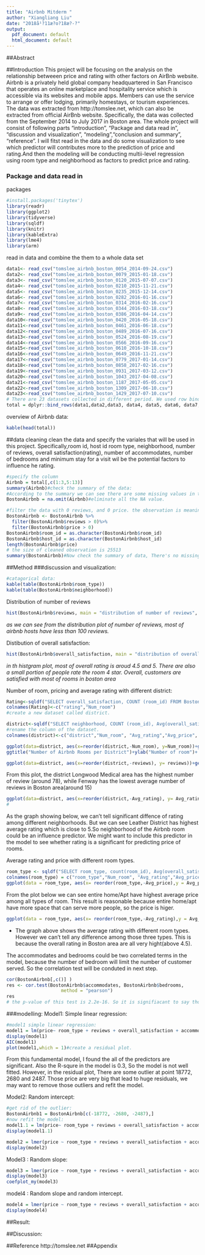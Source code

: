 ```yaml
---
title: "Airbnb Mitderm "
author: "Xiangliang Liu"
date: "2018å¹?11æ?o?18æ?-?"
output:
  pdf_document: default
  html_document: default
---
```

##Abstract

##Introduction
This project will be focusing on the analysis on the relationship betweeen price and rating with other factors on AirBnb website. Airbnb is a privately held global company headquartered in San Francisco that operates an online marketplace and hospitality service which is accessible via its websites and mobile apps. Members can use the service to arrange or offer lodging, primarily homestays, or tourism experiences. The data was extracted from http://tomslee.net, which can also be extracted from official AirBnb website. Specifically, the data was collected from the September 2014 to July 2017 in Boston area. The whole project will consist of following parts "introduction", "Package and data read in", "discussion and visualization", "modeling","conclusion and summary", "reference". I will fitst read in the data and do some visualization to see which predictor will contributes more to the prediction of price and rating.And then the modeling will be conducting multii-level regression using room type and neighborhood as factors to predict price and rating.




### Package and data read in

packages
```r
#install.packages('tinytex')
library(readr)
library(ggplot2)
library(tidyverse)
library(sqldf)
library(knitr)
library(kableExtra)
library(lme4)
library(arm)
```
read in data and combine the them to a whole data set
```r
data1<- read_csv("tomslee_airbnb_boston_0054_2014-09-24.csv")
data2<- read_csv("tomslee_airbnb_boston_0079_2015-01-18.csv")
data3<- read_csv("tomslee_airbnb_boston_0120_2015-07-07.csv")
data4<- read_csv("tomslee_airbnb_boston_0210_2015-11-21.csv")
data5<- read_csv("tomslee_airbnb_boston_0235_2015-12-14.csv")
data6<- read_csv("tomslee_airbnb_boston_0282_2016-01-16.csv")
data7<- read_csv("tomslee_airbnb_boston_0314_2016-02-16.csv")
data8<- read_csv("tomslee_airbnb_boston_0344_2016-03-18.csv")
data9<- read_csv("tomslee_airbnb_boston_0386_2016-04-14.csv")
data10<-read_csv("tomslee_airbnb_boston_0420_2016-05-18.csv")
data11<-read_csv("tomslee_airbnb_boston_0461_2016-06-18.csv")
data12<-read_csv("tomslee_airbnb_boston_0489_2016-07-16.csv")
data13<-read_csv("tomslee_airbnb_boston_0524_2016-08-19.csv")
data14<-read_csv("tomslee_airbnb_boston_0566_2016-09-16.csv")
data15<-read_csv("tomslee_airbnb_boston_0610_2016-10-18.csv")
data16<-read_csv("tomslee_airbnb_boston_0649_2016-11-21.csv")
data17<-read_csv("tomslee_airbnb_boston_0779_2017-01-14.csv")
data18<-read_csv("tomslee_airbnb_boston_0858_2017-02-16.csv")
data19<-read_csv("tomslee_airbnb_boston_0931_2017-03-12.csv")
data20<-read_csv("tomslee_airbnb_boston_1043_2017-04-08.csv")
data21<-read_csv("tomslee_airbnb_boston_1187_2017-05-05.csv")
data22<-read_csv("tomslee_airbnb_boston_1309_2017-06-10.csv")
data23<-read_csv("tomslee_airbnb_boston_1429_2017-07-10.csv")
# There are 23 datasets collected in different period. We used row bind to join all the datasets together. 
total = dplyr::bind_rows(data1,data2,data3, data4, data5, data6, data7, data8, data9,data10,data11, data12, data13, data14, data15, data16,data17, data18, data19,data20, data21,data22, data23)
```

overview of Airbnb data:
```r
kable(head(total))
```

##data cleaning
clean the data and specify the variales that will be used in this project.
Specifically,room id, host id room type, neighborhood, number of reviews, overall satisfaction(rating), number of accommodates, number of bedrooms and minimum stay for a visit wil be the potential factors to influence he rating.
```r
#specify the column
Airbnb = total[,c(1:3,5:13)]
summary(Airbnb)#check the summary of the data:
#According to the summary we can see there are some missing values in the column of host_id, overvall_statisfaction, accommodates, bedrooms and minstay.
BostonAirbnb = na.omit(Airbnb)#eliminate all the NA value.
```


```r
#filter the data with 0 reviews, and 0 price. the observation is meaningless if it has 0 value in number of reviews and price
BostonAirbnb <- BostonAirbnb %>%
  filter(BostonAirbnb$reviews > 0)%>%
  filter(BostonAirbnb$price > 0)
BostonAirbnb$room_id = as.character(BostonAirbnb$room_id)
BostonAirbnb$host_id = as.character(BostonAirbnb$host_id)
length(BostonAirbnb$price)
# the size of cleaned observation is 25513
summary(BostonAirbnb)#Now check the summary of data, There's no missing value in the data and the range of data is reasonable.
```

##Method
###discussion and visualization:
```r
#catagorical data:
kable(table(BostonAirbnb$room_type))
kable(table(BostonAirbnb$neighborhood))
```

Distribution of number of reviews
```r
hist(BostonAirbnb$reviews, main = "distribution of number of reviews", xlab = "number of review")
```
*as we can see from the distribution plot of number of reviews, most of airbnb hosts have less than 100 reviews.*

Distibution of overall satisfaction:
```r
hist(BostonAirbnb$overall_satisfaction, main = "distribution of overall satisfaction", xlab = "overall_satisfaction")
```
*in th histgram plot, most of overall rating is aroud 4.5 and 5. There are also a small portion of people rate the room 4 star. Overall, customers are satisfied with most of rooms in boston area*


Number of room, pricing and average rating with different district:
```r
Rating<-sqldf("SELECT overall_satisfaction, COUNT (room_id) FROM BostonAirbnb Group by 1")
colnames(Rating)<-c("rating","Num_room")
#create a new dataset called district.

district<-sqldf("SELECT neighborhood, COUNT (room_id), Avg(overall_satisfaction),avg(price),avg(reviews), Avg(longitude), Avg(latitude) FROM BostonAirbnb Group by 1")
#rename the column of the dataset.
colnames(district)<-c("district","Num_room", "Avg_rating","Avg_price", "reviews","lon", "lat")

ggplot(data=district, aes(x=reorder(district,-Num_room), y=Num_room))+geom_bar(stat = "identity", fill = "sky blue")+
ggtitle("Number of Airbnb Rooms per District")+ylab("Number of room")+ theme(axis.text.x = element_text(angle = 45, hjust = 1))
```

```r
ggplot(data=district, aes(x=reorder(district,-reviews), y= reviews))+geom_bar(stat = "identity", fill = "sky blue") + ggtitle("Average number of reviews per District")+ylab("Average nmber of reviews") + theme(axis.text.x = element_text(angle = 45, hjust = 1))
```
From this plot, the district Longwood Medical area has the highest number of review (around 78), while Fenway has the lowest average number of reviews in Boston area(around 15)
```r
ggplot(data=district, aes(x=reorder(district,-Avg_rating), y= Avg_rating))+geom_bar(stat = "identity", fill = "sky blue") + ggtitle("Average rating of Airbnb Rooms per District")+ylab("Average rating of room") + theme(axis.text.x = element_text(angle = 45, hjust = 1))
#
```
As the graph showing below, we can't tell significant diffence of rating among different neighborhoods. But we can see Leather District has highest average rating which is close to 5.So neighborhood of the Airbnb room could be an influence predictor. We might want to include this predictor in the model to see whether rating is a significant for predicting price of rooms.

Average rating and price with different room types.
```r
room_type <- sqldf("SELECT room_type, count(room_id), Avg(overall_satisfaction), avg(price) FROM BostonAirbnb Group by 1")
colnames(room_type) = c("room_type","Num_room", "Avg_rating","Avg_price")
ggplot(data = room_type, aes(x= reorder(room_type,-Avg_price),y = Avg_price)) + geom_bar(stat = "identity", fill = "sky blue") + ggtitle("Average price with different room types") + ylab("average price") + theme(axis.text.x = element_text(angle = 45, hjust = 1))
```
From the plot below we can see entire home/Apt have highest average price among all types of room. This result is reasonable because entire home/apt have more space that can serve more people, so the price is higer.
```r
ggplot(data = room_type, aes(x= reorder(room_type,-Avg_rating),y = Avg_rating)) + geom_bar(stat = "identity", fill = "sky blue") + ggtitle("Average rating with different room types") + ylab("Average price") + theme(axis.text.x = element_text(angle = 45, hjust = 1))
```
* The graph above shows the average rating with different room types. However we can't tell any difference among those three types. This is because the overall rating in Boston area are all very hight(above 4.5).



The accommodates and bedrooms could be two correlated terms in the model, because the number of bedroom will limit the number of customer served. So the correlation test will be conduted in next step.


```r
cor(BostonAirbnb[,c()] )
res <- cor.test(BostonAirbnb$accommodates, BostonAirbnb$bedrooms, 
                    method = "pearson")
res
# the p-value of this test is 2.2e-16. So it is signifiacant to say those two variables are highly correlated.
```

###modelling:
Model1: Simple linear regression:
```r
#model1 simple linear regression:
model1 = lm(price~ room_type + reviews + overall_satisfaction + accommodates + bedrooms + minstay + factor(neighborhood)-1, data = BostonAirbnb) #We add "-1" to the regression formula to remove the constant term.
display(model1)
AIC(model1)
plot(model1,which = 1)#create a residual plot.
```
From this fundamental model, I found the all of the predictors are significant. Also the R-squre in the model is 0.3, So the model is not well fitted. However, in the residual plot, There are some outlier at point 18772, 2680 and 2487. Those price are very big that lead to huge residuals, we may want to remove those outliers and refit the model.

Model2: Random intercept:
```r
#get rid of the outlier:
BostonAirbnb1 = BostonAirbnb[c(-18772, -2680, -2487),]
#now refit the model:
model1.1 = lm(price~ room_type + reviews + overall_satisfaction + accommodates + bedrooms + minstay + factor(neighborhood)-1, data = BostonAirbnb1)
display(model1.1)

model2 = lmer(price ~ room_type + reviews + overall_satisfaction + accommodates + bedrooms + (1|neighborhood), data = BostonAirbnb1)
display(model2)

```

Model3 : Random slope:
```r
model3 = lmer(price ~ room_type + reviews + overall_satisfaction + accommodates + bedrooms + (0+ reviews|neighborhood), data = BostonAirbnb1)
display(model3)
coefplot_my(model3)

```
model4 : Random slope and random intercept.
```r
model4 = lmer(price ~ room_type + reviews + overall_satisfaction + accommodates + bedrooms + (1+ reviews|neighborhood), data = BostonAirbnb1)
display(model4)
```
##Result:



##Discussion:


##Reference
http://tomslee.net
##Appendix

